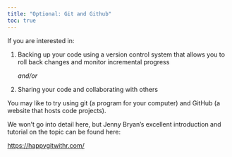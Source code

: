 ```yaml
---
title: "Optional: Git and Github"
toc: true
---
```


If you are interested in:

1.  Backing up your code using a version control system that allows you to roll back changes and monitor incremental progress

    *and/or*

2.  Sharing your code and collaborating with others

You may like to try using git (a program for your computer) and GitHub (a website that hosts code projects).

We won't go into detail here, but Jenny Bryan's excellent introduction and tutorial on the topic can be found here:

<https://happygitwithr.com/>
